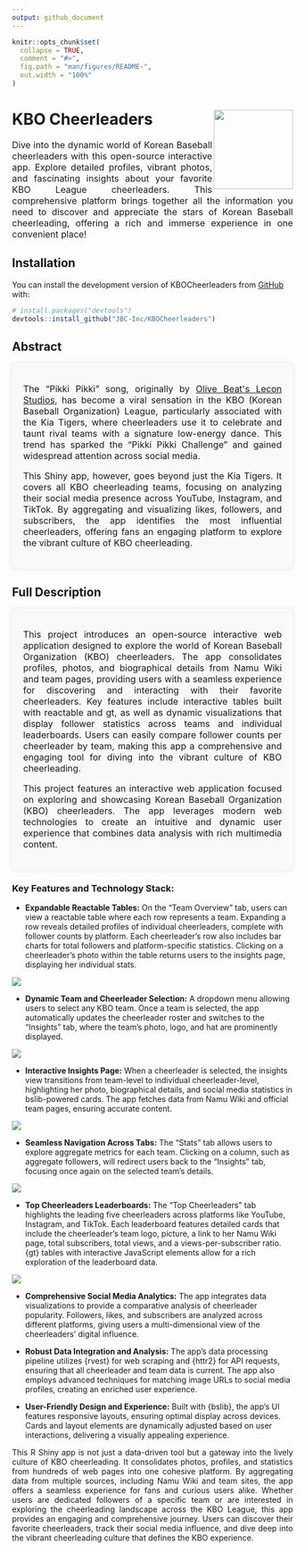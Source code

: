 ```yaml
---
output: github_document
---
```


```r
knitr::opts_chunk$set(
  collapse = TRUE,
  comment = "#>",
  fig.path = "man/figures/README-",
  out.width = "100%"
)
```

# KBO Cheerleaders <img src="man/figures/image.png" align="right" height="142">

<p style="font-size: 16px; text-align:justify;">Dive into the dynamic world of Korean Baseball cheerleaders with this open-source interactive app. Explore detailed profiles, vibrant photos, and fascinating insights about your favorite KBO League cheerleaders. This comprehensive platform brings together all the information you need to discover and appreciate the stars of Korean Baseball cheerleading, offering a rich and immerse experience in one convenient place!</p>

## Installation

You can install the development version of KBOCheerleaders from [GitHub](https://github.com/) with:

``` r
# install.packages("devtools")
devtools::install_github("JBC-Inc/KBOCheerleaders")
```

## Abstract

<div style="padding: 20px; border-radius: 8px; background-color: #f9f9f9; box-shadow: 0 0 10px rgba(0, 0, 0, 0.1);"><p style="font-size: 16px; text-align:justify;">The "Pikki Pikki" song, originally by <a href="https://youtu.be/M5HXKSR1hKc?t=42" target="_blank">Olive Beat\'s Lecon Studios</a>, has become a viral sensation in the KBO (Korean Baseball Organization) League, particularly associated with the Kia Tigers, where cheerleaders use it to celebrate and taunt rival teams with a signature low-energy dance. This trend has sparked the "Pikki Pikki Challenge" and gained widespread attention across social media.</p>

<p style="font-size: 16px; text-align:justify;">This Shiny app, however, goes beyond just the Kia Tigers. It covers all KBO cheerleading teams, focusing on analyzing their social media presence across YouTube, Instagram, and TikTok. By aggregating and visualizing likes, followers, and subscribers, the app identifies the most influential cheerleaders, offering fans an engaging platform to explore the vibrant culture of KBO cheerleading.</p></div>

## Full Description

<div style="padding: 20px; border-radius: 8px; background-color: #f9f9f9; box-shadow: 0 0 10px rgba(0, 0, 0, 0.1);"><p style="font-size: 16px; text-align:justify;">This project introduces an open-source interactive web application designed to explore the world of Korean Baseball Organization (KBO) cheerleaders. The app consolidates profiles, photos, and biographical details from Namu Wiki and team pages, providing users with a seamless experience for discovering and interacting with their favorite cheerleaders. Key features include interactive tables built with reactable and gt, as well as dynamic visualizations that display follower statistics across teams and individual leaderboards. Users can easily compare follower counts per cheerleader by team, making this app a comprehensive and engaging tool for diving into the vibrant culture of KBO cheerleading.</p>


<p style="font-size: 16px; text-align:justify;">This project features an interactive web application focused on exploring and showcasing Korean Baseball Organization (KBO) cheerleaders. The app leverages modern web technologies to create an intuitive and dynamic user experience that combines data analysis with rich multimedia content.</p></div>

### Key Features and Technology Stack:

- **Expandable Reactable Tables:** On the “Team Overview” tab, users can view a reactable table where each row represents a team. Expanding a row reveals detailed profiles of individual cheerleaders, complete with follower counts by platform. Each cheerleader’s row also includes bar charts for total followers and platform-specific statistics. Clicking on a cheerleader’s photo within the table returns users to the insights page, displaying her individual stats.
 
 ![](man/figures/overview.png)

 - **Dynamic Team and Cheerleader Selection:** A dropdown menu allowing users to select any KBO team. Once a team is selected, the app automatically updates the cheerleader roster and switches to the “Insights” tab, where the team’s photo, logo, and hat are prominently displayed.
 
 ![](man/figures/insight.png)

 - **Interactive Insights Page:** When a cheerleader is selected, the insights view transitions from team-level to individual cheerleader-level, highlighting her photo, biographical details, and social media statistics in bslib-powered cards. The app fetches data from Namu Wiki and official team pages, ensuring accurate content.
 
 ![](man/figures/cheer_insight.png)

 - **Seamless Navigation Across Tabs:** The “Stats” tab allows users to explore aggregate metrics for each team. Clicking on a column, such as aggregate followers, will redirect users back to the “Insights” tab, focusing once again on the selected team’s details.
 
 ![](man/figures/followers.png)

 - **Top Cheerleaders Leaderboards:** The “Top Cheerleaders” tab highlights the leading five cheerleaders across platforms like YouTube, Instagram, and TikTok. Each leaderboard features detailed cards that include the cheerleader’s team logo, picture, a link to her Namu Wiki page, total subscribers, total views, and a views-per-subscriber ratio. {gt} tables with interactive JavaScript elements allow for a rich exploration of the leaderboard data.
 
![](man/figures/leaderboard.png)

 - **Comprehensive Social Media Analytics:** The app integrates data visualizations to provide a comparative analysis of cheerleader popularity. Followers, likes, and subscribers are analyzed across different platforms, giving users a multi-dimensional view of the cheerleaders’ digital influence.

 - **Robust Data Integration and Analysis:** The app’s data processing pipeline utilizes {rvest} for web scraping and {httr2} for API requests, ensuring that all cheerleader and team data is current. The app also employs advanced techniques for matching image URLs to social media profiles, creating an enriched user experience.

 - **User-Friendly Design and Experience:** Built with {bslib}, the app’s UI features responsive layouts, ensuring optimal display across devices. Cards and layout elements are dynamically adjusted based on user interactions, delivering a visually appealing experience.

<p style="text-align: justify;">This R Shiny app is not just a data-driven tool but a gateway into the lively culture of KBO cheerleading. It consolidates photos, profiles, and statistics from hundreds of web pages into one cohesive platform. By aggregating data from multiple sources, including Namu Wiki and team sites, the app offers a seamless experience for fans and curious users alike. Whether users are dedicated followers of a specific team or are interested in exploring the cheerleading landscape across the KBO League, this app provides an engaging and comprehensive journey. Users can discover their favorite cheerleaders, track their social media influence, and dive deep into the vibrant cheerleading culture that defines the KBO experience.</p>





